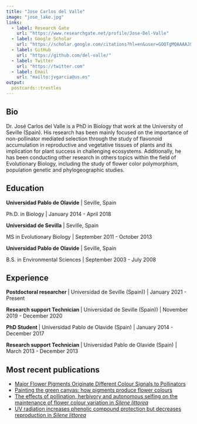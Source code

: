 ```yaml
---
title: "Jose Carlos del Valle"
image: "jose_lake.jpg"
links:
  - label: Research Gate
    url: "https://www.researchgate.net/profile/Jose-Del-Valle"
  - label: Google Scholar
    url: "https://scholar.google.com/citations?hl=en&user=GOQTgMQAAAAJ&view_op=list_works&sortby=pubdate"
  - label: GitHub
    url: "https://github.com/del-valle/"
  - label: Twitter
    url: "https://twitter.com"
  - label: Email
    url: "mailto:jvgarcia@us.es"
output:
  postcards::trestles
---
```



## Bio  
Dr. José Carlos del Valle is a PhD in Biology that work at the University of Seville (Spain). His research has been mainly focused on the importance of non-pollinator mediated selection through the study of flavonoid accumulation in reproductive and vegetative tissues of plants and its implication for plant success in challenging ecosystems. Additionally, he has been conducting other research in others topics within the field of Evolutionary Biology, including the study of flower color polymorphism, population genetic and phylogeographic studies.  


## Education
**Universidad Pablo de Olavide** | Seville, Spain

Ph.D. in Biology | January 2014 - April 2018

**Universidad de Sevilla** | Seville, Spain

MS in Evolutionary Biology | September 2011 - October 2013

**Universidad Pablo de Olavide** | Seville, Spain

B.S. in Environmental Sciences | September 2003 - July 2008


## Experience
**Postdoctoral researcher ** | Universidad de Seville (Spain)) | January 2021 - Present

**Research support Technician ** | Universidad de Seville (Spain)) | November 2019 - December 2020

**PhD Student ** | Universidad Pablo de Olavide (Spain) | January 2014 - December 2017

**Research support Technician ** | Universidad Pablo de Olavide (Spain) | March 2013 - December 2013


## Most recent publications
- [Major Flower Pigments Originate Different Colour Signals to Pollinators](https://www.frontiersin.org/articles/10.3389/fevo.2021.743850/full)
- [Painting the green canvas: how pigments produce flower colours](https://portlandpress.com/biochemist/article/43/3/6/228829/Painting-the-green-canvas-how-pigments-produce)
- [The effects of pollination, herbivory and autonomous selfing on the maintenance of flower colour variation in *Silene littorea*](https://onlinelibrary.wiley.com/doi/10.1111/plb.13209)
- [UV radiation increases phenolic compound protection but decreases reproduction in *Silene littorea*](https://onlinelibrary.wiley.com/doi/10.1111/plb.13209)

